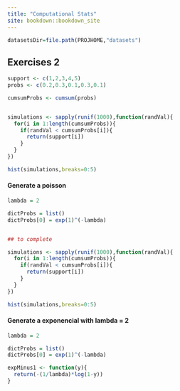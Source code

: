 ```yaml
---
title: "Computational Stats"
site: bookdown::bookdown_site
---
```


```r
datasetsDir=file.path(PROJHOME,"datasets")
```


## Exercises 2


```r
support <- c(1,2,3,4,5)
probs <- c(0.2,0.3,0.1,0.3,0.1)

cumsumProbs <- cumsum(probs)


simulations <- sapply(runif(1000),function(randVal){
  for(i in 1:length(cumsumProbs)){
    if(randVal < cumsumProbs[i]){
      return(support[i])
    }
  }
})

hist(simulations,breaks=0:5)

```

#### Generate a poisson
```r

lambda = 2

dictProbs = list()
dictProbs[0] = exp(1)^(-lambda)


## to complete

simulations <- sapply(runif(1000),function(randVal){
  for(i in 1:length(cumsumProbs)){
    if(randVal < cumsumProbs[i]){
      return(support[i])
    }
  }
})

hist(simulations,breaks=0:5)

```

#### Generate a exponencial with lambda = 2
```r

lambda = 2

dictProbs = list()
dictProbs[0] = exp(1)^(-lambda)

expMinus1 <- function(y){
  return(-(1/lambda)*log(1-y))
}




```